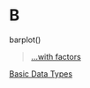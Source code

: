 # B {-}

barplot()

> [...with factors](https://linkedin-learning.pxf.io/rweekly_factor)

[Basic Data Types](https://linkedin-learning.pxf.io/rweekly_atomics)
